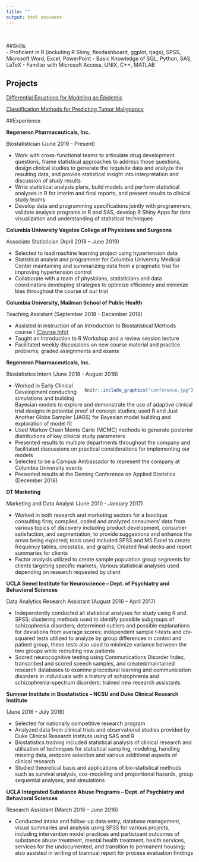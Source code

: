 ```yaml
---
title: ""
output: html_document
---
```

<br>

##Skills	
-	Proficient in R (including R Shiny, flexdashboard, ggplot, rjags), SPSS, Microsoft Word, Excel, PowerPoint
-	Basic Knowledge of SQL, Python, SAS, LaTeX
- Familiar with Microsoft Access, UNIX, C++, MATLAB

## Projects
<a href="Epidemic.pdf">Differential Equations for Modeling an Epidemic</a>

<a href="Classification Methods for Predicting Tumor Malignancy.pdf">Classification Methods for Predicting Tumor Malignancy</a>

##Experience

__Regeneron Pharmaceuticals, Inc.__ 

Biostatistician (June 2019 - Present)

- Work with cross-functional teams to articulate drug development questions, frame statistical approaches to address those questions, design clinical studies to generate the requisite data and analyze the resulting data, and provide statistical insight into interpretation and discussion of study results
- Write statistical analysis plans, build models and perform statistical analyses in R for interim and final reports, and present results to clinical study teams 
- Develop data and programming specifications jointly with programmers, validate analysis programs in R and SAS, develop R Shiny Apps for data visualization and understanding of statistical techniques



__Columbia University Vagelos College of Physicians and Surgeons__

Associate Statistician (April 2018 – June 2019)

- Selected to lead machine learning project using hypertension data 
- Statistical analyst and programmer for Columbia University Medical Center maintaining and summarizing data from a pragmatic trial for improving hypertension control
- Collaborate with a team of physicians, statisticians and data coordinators developing strategies to optimize efficiency and minimize bias throughout the course of our trial


__Columbia University, Mailman School of Public Health__

Teaching Assistant (September 2018 – December 2018)

- Assisted in instruction of an Introduction to Biostatistical Methods course I <a href="course_info.html"> (Course Info)</a>
- Taught an Introduction to R Workshop and a review session lecture
- Facilitated weekly discussions on new course material and practice problems; graded assignments and exams


__Regeneron Pharmaceuticals, Inc.__ 

Biostatistics Intern (June 2018 - August 2018)

<div style= "float:right;position:relative; top: 0px; right:0px;">
```r
knitr::include_graphics("conference.jpg")
```

</div>

- Worked in Early Clinical Development conducting simulations and building Bayesian models to explore and demonstrate the use of adaptive clinical trial designs in potential proof of concept studies; used R and Just Another Gibbs Sampler (JAGS) for Bayesian model building and exploration of model fit
- Used Markov Chain Monte Carlo (MCMC) methods to generate posterior distributions of key clinical study parameters
- Presented results to multiple departments throughout the company and facilitated discussions on practical considerations for implementing our models
- Selected to be a Campus Ambassador to represent the company at Columbia University events
- Presented results at the Deming Conference on Applied Statistics (December 2018) 


 
__DT Marketing__

Marketing and Data Analyst (June 2010 - January 2017)

-	Worked in both research and marketing sectors for a boutique consulting firm; compiled, coded and analyzed consumers’ data from various topics of discovery including product development, consumer satisfaction, and segmentation, to provide suggestions and enhance the areas being explored; tools used included SPSS and MS Excel to create frequency tables, crosstabs, and graphs; Created final decks and report summaries for clients
-	Factor analysis utilized to create sample population group segments for clients targeting specific markets; Various statistical analyses used depending on research requested by client
 
__UCLA Semel Institute for Neuroscience – Dept. of Psychiatry and Behavioral Sciences__

Data Analytics Research Assistant (August 2016 – April 2017)

-	Independently conducted all statistical analyses for study using R and SPSS; clustering methods used to identify possible subgroups of schizophrenia disorders; determined outliers and possible explanations for deviations from average scores; independent sample t-tests and chi-squared tests utilized to analyze by group differences in control and patient group, these tests also used to minimize variance between the two groups while recruiting new patients
-	Scored neurocognitive testing using Communications Disorder Index, transcribed and scored speech samples, and created/maintained research databases to examine procedural learning and communication disorders in individuals with a history of schizophrenia and schizophrenia-spectrum disorders; trained new research assistants


__Summer Institute in Biostatistics – NCSU and Duke Clinical Research Institute__  

(June 2016 – July 2016)


-	Selected for nationally competitive research program
-	Analyzed data from clinical trials and observational studies provided by Duke Clinical Research Institute using SAS and R
-	Biostatistics training included statistical analysis of clinical research and utilization of techniques for statistical sampling, modeling, handling missing data, endpoint selection and various additional aspects of clinical research
-	Studied theoretical basis and applications of bio-statistical methods such as survival analysis, cox-modeling and proportional hazards, group sequential analyses, and simulations


__UCLA Integrated Substance Abuse Programs – Dept. of Psychiatry and Behavioral Sciences__

Research Assistant (March 2016 – June 2016)

-	Conducted intake and follow-up data entry, database management, visual summaries and analysis using SPSS for various projects, including intervention model practices and participant outcomes of substance abuse treatment, mental health treatment, health services, services for the undocumented, and transition to permanent housing; also assisted in writing of biannual report for process evaluation findings

